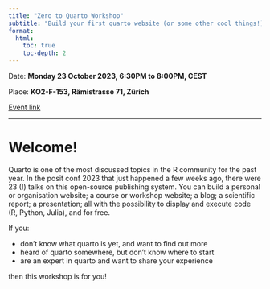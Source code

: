 ```yaml
---
title: "Zero to Quarto Workshop"
subtitle: "Build your first quarto website (or some other cool things!)"
format: 
  html:
    toc: true
    toc-depth: 2
---
```


Date: **Monday 23 October 2023, 6:30PM to 8:00PM, CEST** 

Place: **KO2-F-153, Rämistrasse 71, Zürich**

[Event link](https://www.meetup.com/rladies-zurich/events/296330423/)

------------------
 
# Welcome!

Quarto is one of the most discussed topics in the R community for the past year. In the posit conf 2023 that just happened a few weeks ago, there were 23 (!) talks on this open-source publishing system. You can build a personal or organisation website; a course or workshop website; a blog; a scientific report; a presentation; all with the possibility to display and execute code (R, Python, Julia), and for free.


If you:

* don't know what quarto is yet, and want to find out more
* heard of quarto somewhere, but don't know where to start
* are an expert in quarto and want to share your experience

then this workshop is for you!


